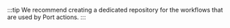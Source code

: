 :::tip
We recommend creating a dedicated repository for the workflows that are used by Port actions.
:::